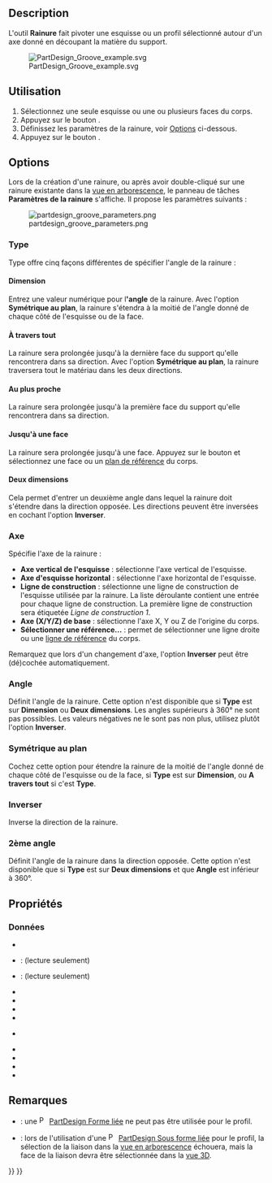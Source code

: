 <languages/>

{{Docnav/fr
|[[PartDesign_Hole/fr|Perçage]]
|[[PartDesign_SubtractiveLoft/fr|Lissage soustractif]]
|[[PartDesign_Workbench/fr|Atelier PartDesign]]
|IconL=PartDesign_Hole.svg
|IconR=PartDesign_SubtractiveLoft.svg
|IconC=Workbench_PartDesign.svg
}}

{{GuiCommand/fr
|Name=PartDesign_Groove
|Name/fr=PartDesign Rainure
|MenuLocation=PartDesign → Créer une fonction soustractive → Rainure
|Workbenches=[[PartDesign_Workbench/fr|PartDesign]]
|SeeAlso=[[PartDesign_Revolution/fr|PartDesign Révolution]]
}}

==Description==

L'outil '''Rainure''' fait pivoter une esquisse ou un profil sélectionné autour d'un axe donné en découpant la matière du support.

[[File:PartDesign Groove example.svg|none]]

{{Caption|Ci-dessus : l'esquisse (A) tourne autour de l'axe (B).<br>La rainure résultante sur le solide (C) est illustrée à droite.}}

<span id="Usage"></span>
==Utilisation==

<div class="mw-translate-fuzzy">
# Sélectionnez une seule esquisse ou une ou plusieurs faces du corps.
# Appuyez sur le bouton {{Button|[[Image:PartDesign_Groove.svg|16px]] [[PartDesign_Groove/fr|Rainure]]}}.
# Définissez les paramètres de la rainure, voir [[#Options|Options]] ci-dessous.
# Appuyez sur le bouton {{Button|OK}}.
</div>

==Options==

Lors de la création d'une rainure, ou après avoir double-cliqué sur une rainure existante dans la [[Tree_view/fr|vue en arborescence]], le panneau de tâches '''Paramètres de la rainure''' s'affiche. Il propose les paramètres suivants : <!--La version 1.0 dev indique à tort "Revolution parameters"-->

[[Image:partdesign_groove_parameters.png|frame|left]]

===Type===

{{Version/fr|1.0}}

Type offre cinq façons différentes de spécifier l'angle de la rainure :

====Dimension====

Entrez une valeur numérique pour l''''angle''' de la rainure. Avec l'option '''Symétrique au plan''', la rainure s'étendra à la moitié de l'angle donné de chaque côté de l'esquisse ou de la face.

<span id="Through_all"></span>
====À travers tout====

La rainure sera prolongée jusqu'à la dernière face du support qu'elle rencontrera dans sa direction. Avec l'option '''Symétrique au plan''', la rainure traversera tout le matériau dans les deux directions.

<span id="To_first"></span>
====Au plus proche====

La rainure sera prolongée jusqu'à la première face du support qu'elle rencontrera dans sa direction.

<span id="Up_to_face"></span>
====Jusqu'à une face====

La rainure sera prolongée jusqu'à une face. Appuyez sur le bouton {{Button|Face}} et sélectionnez une face ou un [[PartDesign_Plane/fr|plan de référence]] du corps.

<span id="Two_dimensions"></span>
====Deux dimensions====

Cela permet d'entrer un deuxième angle dans lequel la rainure doit s'étendre dans la direction opposée. Les directions peuvent être inversées en cochant l'option '''Inverser'''.

<span id="Axis"></span>
===Axe===

Spécifie l'axe de la rainure :

* '''Axe vertical de l'esquisse''' : sélectionne l'axe vertical de l'esquisse.
* '''Axe d'esquisse horizontal''' : sélectionne l'axe horizontal de l'esquisse.
* '''Ligne de construction''' : sélectionne une ligne de construction de l'esquisse utilisée par la rainure. La liste déroulante contient une entrée pour chaque ligne de construction. La première ligne de construction sera étiquetée ''Ligne de construction 1''.
* '''Axe (X/Y/Z) de base''' : sélectionne l'axe X, Y ou Z de l'origine du corps.
* '''Sélectionner une référence...''' : permet de sélectionner une ligne droite ou une [[PartDesign_Line/fr|ligne de référence]] du corps.

Remarquez que lors d'un changement d'axe, l'option '''Inverser''' peut être (dé)cochée automatiquement.

===Angle ===

Définit l'angle de la rainure. Cette option n'est disponible que si '''Type''' est sur '''Dimension''' ou '''Deux dimensions'''. Les angles supérieurs à 360° ne sont pas possibles. Les valeurs négatives ne le sont pas non plus, utilisez plutôt l'option '''Inverser'''.

<span id="Symmetric_to_plane"></span>
=== Symétrique au plan ===

Cochez cette option pour étendre la rainure de la moitié de l'angle donné de chaque côté de l'esquisse ou de la face, si '''Type''' est sur '''Dimension''', ou '''A travers tout''' si c'est '''Type'''.

<span id="Reversed"></span>
=== Inverser ===

Inverse la direction de la rainure.

<span id="2nd_angle"></span>
=== 2ème angle ===

{{Version/fr|1.0}}

Définit l'angle de la rainure dans la direction opposée. Cette option n'est disponible que si '''Type''' est sur '''Deux dimensions''' et que '''Angle''' est inférieur à 360°.

<span id="Properties"></span>
== Propriétés ==

<span id="Data"></span>
===Données===

{{TitleProperty|Groove}}

* {{PropertyData|Type|Enumeration}}
* {{PropertyData|Base|Vector}}: (lecture seulement)
* {{PropertyData|Axis|Vector}}: (lecture seulement)
* {{PropertyData|Angle|Angle}}
* {{PropertyData|Angle2|Angle}}
* {{PropertyData|Up To Face|LinkSub}}
* {{PropertyData|Reference Axis|LinkSub}}

{{TitleProperty|Part Design}}

* {{PropertyData|Refine|Bool}}

{{TitleProperty|Sketch Based}}

* {{PropertyData|Profile|LinkSub}}
* {{PropertyData|Midplane|Bool}}
* {{PropertyData|Reversed|Bool}}
* {{PropertyData|Allow Multi Face|Bool}}

<span id="Notes"></span>
== Remarques ==

* {{VersionMinus/fr|0.21}} : une [[File:PartDesign_ShapeBinder.svg|16px]] [[PartDesign_ShapeBinder/fr|PartDesign Forme liée]] ne peut pas être utilisée pour le profil.
* {{VersionMinus/fr|0.21}} : lors de l'utilisation d'une [[File:PartDesign_SubShapeBinder.svg|16px]] [[PartDesign_SubShapeBinder/fr|PartDesign Sous forme liée]] pour le profil, la sélection de la liaison dans la [[Tree_view/fr|vue en arborescence]] échouera, mais la face de la liaison devra être sélectionnée dans la [[3D_view/fr|vue 3D]].


{{Docnav/fr
|[[PartDesign_Hole/fr|Perçage]]
|[[PartDesign_SubtractiveLoft/fr|Lissage soustractif]]
|[[PartDesign_Workbench/fr|Atelier PartDesign]]
|IconL=PartDesign_Hole.svg
|IconR=PartDesign_SubtractiveLoft.svg
|IconC=Workbench_PartDesign.svg
}}

{{PartDesign Tools navi{{#translation:}}}}
{{Userdocnavi{{#translation:}}}}